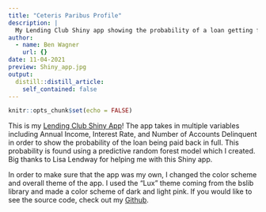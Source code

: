 ```yaml
---
title: "Ceteris Paribus Profile"
description: |
  My Lending Club Shiny app showing the probability of a loan getting fully paid back.
author:
  - name: Ben Wagner
    url: {}
date: 11-04-2021
preview: Shiny_app.jpg
output:
  distill::distill_article:
    self_contained: false
---
```



```r
knitr::opts_chunk$set(echo = FALSE)
```


This is my [Lending Club Shiny App](https://benwagnerds.shinyapps.io/lending_small/?_ga=2.202707218.2090513278.1636045043-1349152735.1634230924)! The app takes in multiple variables including Annual Income, Interest Rate, and Number of Accounts Delinquent in order to show the probability of the loan being paid back in full. This probability is found using a predictive random forest model which I created. Big thanks to Lisa Lendway for helping me with this Shiny app. 

In order to make sure that the app was my own, I changed the color scheme and overall theme of the app. I used the "Lux" theme coming from the bslib library and made a color scheme of dark and light pink. If you would like to see the source code, check out my [Github](https://github.com/bennywags15/lending_small).


